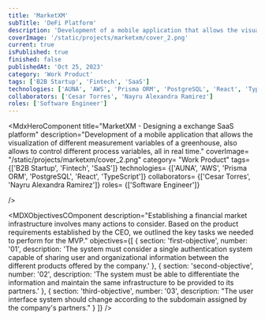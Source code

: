 ```yaml
---
title: 'MarketXM'
subTitle: 'DeFi Platform'
description: 'Development of a mobile application that allows the visualization of different measurement variables of a greenhouse, also allows to control different process variables, all in real time.'
coverImage: '/static/projects/marketxm/cover_2.png'
current: true
isPublished: true
finished: false
publishedAt: 'Oct 25, 2023'
category: 'Work Product'
tags: ['B2B Startup', 'Fintech', 'SaaS']
technologies: ['AUNA', 'AWS', 'Prisma ORM', 'PostgreSQL', 'React', 'TypeScript']
collaborators: ['Cesar Torres', 'Nayru Alexandra Ramirez']
roles: ['Software Engineer']
---
```


<MdxHeroComponent
  title="MarketXM - Designing a exchange SaaS platform"
  description="Development of a mobile application that allows the visualization of different measurement variables of a greenhouse, also allows to control different process variables, all in real time."
  coverImage= "/static/projects/marketxm/cover_2.png"
  category= "Work Product"
  tags={['B2B Startup', 'Fintech', 'SaaS']}
  technologies= {['AUNA', 'AWS', 'Prisma ORM', 'PostgreSQL', 'React', 'TypeScript']}
  collaborators= {['Cesar Torres', 'Nayru Alexandra Ramirez']}
  roles= {['Software Engineer']}

/>

<MDXSectionsDividerComponent number="01" sectionTitle="Discovering" />

<MDXObjectivesCOmponent
  description="Establishing a financial market infrastructure involves many actions to consider. Based on the product requirements established by the CEO, we outlined the key tasks we needed to perform for the MVP."
  objectives={[
    {
      section: 'first-objective',
      number: '01',
      description:
        'The system must consider a single authentication system capable of sharing user and organizational information between the different products offered by the company.'
    },
    {
      section: 'second-objective',
      number: '02',
      description: 'The system must be able to differentiate the information and maintain the same infrastructure to be provided to its partners.'
    },
    {
      section: 'third-objective',
      number: '03',
      description: "The user interface system should change according to the subdomain assigned by the company's partners."
    }
  ]}
/>

